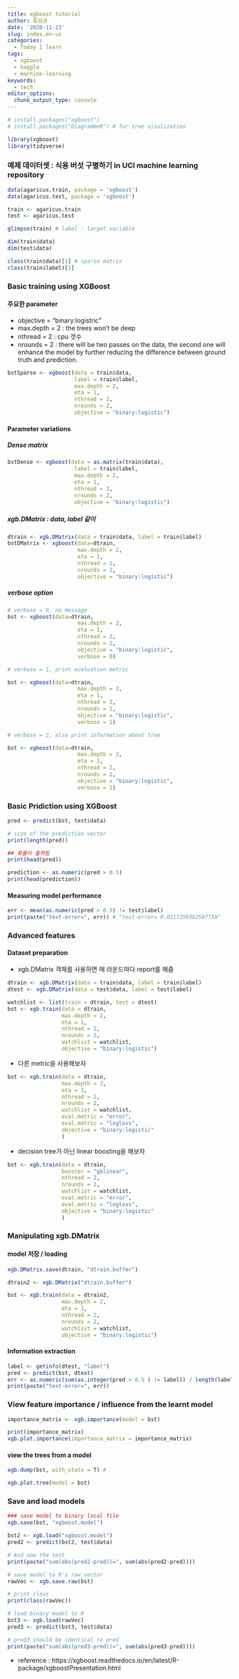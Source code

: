 ```yaml
---
title: xgboost tutorial
author: 류성균
date: '2020-11-23'
slug: index.en-us
categories:
  - Today I learn
tags:
  - xgboost
  - kaggle
  - machine-learning
keywords:
  - tech
editor_options: 
  chunk_output_type: console
---
```


<!--more-->

```r
# install.packages("xgboost")
# install.packages("DiagrammeR") # for tree visulization

library(xgboost)
library(tidyverse)
```

### 예제 데이터셋 : 식용 버섯 구별하기 in UCI machine learning repository

```r
data(agaricus.train, package = 'xgboost')
data(agaricus.test, package = 'xgboost')

train <- agaricus.train
test <- agaricus.test
```

```r
glimpse(train) # label : target variable
```

```r
dim(train$data)
dim(test$data)
```

```r
class(train$data)[1] # sparse matrix
class(train$label)[1]
```

### Basic training using XGBoost

#### 주요한 parameter
- objective = "binary:logistric"
- max.depth = 2 : the trees won't be deep
- nthread = 2 : cpu 갯수
- nrounds = 2 : there will be two passes on the data, the second one will enhance the model by further reducing the difference between ground truth and prediction.


```r
bstSparse <- xgboost(data = train$data,
                     label = train$label, 
                     max.depth = 2,
                     eta = 1, 
                     nthread = 2,
                     nrounds = 2,
                     objective = "binary:logistic")
```


#### Parameter variations
##### Dense matrix
```r
bstDense <- xgboost(data = as.matrix(train$data),
                     label = train$label, 
                     max.depth = 2,
                     eta = 1, 
                     nthread = 2,
                     nrounds = 2,
                     objective = "binary:logistic")
```

##### xgb.DMatrix : data, label 같이 
```r
dtrain <- xgb.DMatrix(data = train$data, label = train$label)
bstDMatrix <- xgboost(data=dtrain, 
                      max.depth = 2,
                      eta = 1, 
                      nthread = 2,
                      nrounds = 2,
                      objective = "binary:logistic")
```

##### verbose option
```r
# verbose = 0, no message
bst <- xgboost(data=dtrain, 
                      max.depth = 2,
                      eta = 1, 
                      nthread = 2,
                      nrounds = 2,
                      objective = "binary:logistic",
                      verbose = 0)
```

```r
# verbose = 1, print evaluation metric

bst <- xgboost(data=dtrain, 
                      max.depth = 2,
                      eta = 1, 
                      nthread = 2,
                      nrounds = 2,
                      objective = "binary:logistic",
                      verbose = 1)
```


```r
# verbose = 2, also print information about tree

bst <- xgboost(data=dtrain, 
                      max.depth = 2,
                      eta = 1, 
                      nthread = 2,
                      nrounds = 2,
                      objective = "binary:logistic",
                      verbose = 1)
```

### Basic Pridiction using XGBoost
```r
pred <- predict(bst, test$data)

# size of the prediction vector
print(length(pred))
```

```r
## 확률이 출력됨
print(head(pred))
```


```r
prediction <- as.numeric(pred > 0.5)
print(head(prediction))
```


#### Measuring model performance
```r
err <- mean(as.numeric(pred > 0.5) != test$label)
print(paste("test-error=", err)) # "test-error= 0.0217256362507759"
```


### Advanced features

#### Dataset preparation

- xgb.DMatrix 객체를 사용하면 매 라운드마다 report를 해줌
```r
dtrain <- xgb.DMatrix(data = train$data, label = train$label)
dtest <- xgb.DMatrix(data = test$data, label = test$label)
```


```r
watchlist <- list(train = dtrain, test = dtest)
bst <- xgb.train(data = dtrain, 
                 max.depth = 2, 
                 eta = 1, 
                 nthread = 2, 
                 nrounds = 2, 
                 watchlist = watchlist,
                 objective = "binary:logistic")
```


- 다른 metric을 사용해보자
```r
bst <- xgb.train(data = dtrain, 
                 max.depth = 2,
                 eta = 1,
                 nthread = 2,
                 nrounds = 2,
                 watchlist = watchlist,
                 eval.metric = "error",
                 eval.metric = "logloss",
                 objective = "binary:logistic"
                 )
```

- decision tree가 아닌 linear boosting을 해보자
```r
bst <- xgb.train(data = dtrain, 
                 booster = "gblinear",
                 nthread = 2,
                 nrounds = 2,
                 watchlist = watchlist,
                 eval.metric = "error",
                 eval.metric = "logloss",
                 objective = "binary:logistic"
                 )
```

### Manipulating xgb.DMatrix

#### model 저장 / loading
```r
xgb.DMatrix.save(dtrain, "dtrain.buffer")
```

```r
dtrain2 <- xgb.DMatrix("dtrain.buffer")
```

```r
bst <- xgb.train(data = dtrain2, 
                 max.depth = 2, 
                 eta = 1, 
                 nthread = 2, 
                 nrounds = 2,
                 watchlist = watchlist,
                 objective = "binary:logistic")
```

#### Information extraction

```r
label <- getinfo(dtest, "label")
pred <- predict(bst, dtest)
err <- as.numeric(sum(as.integer(pred > 0.5 ) != label)) / length(label)
print(paste("test-error=", err))
```


### View feature importance / influence from the learnt model

```r
importance_matrix <- xgb.importance(model = bst)

print(importance_matrix)
xgb.plot.importance(importance_matrix = importance_matrix)
```

#### view the trees from a model
```r
xgb.dump(bst, with_stats = T) # 
```

```r
xgb.plot.tree(model = bst)
```


### Save and load models
```r
### save model to binary local file
xgb.save(bst, "xgboost.model")
```

```r
bst2 <- xgb.load("xgboost.model")
pred2 <- predict(bst2, test$data)

# And now the test
print(paste("sum(abs(pred2-pred))=", sum(abs(pred2-pred))))
```


```r
# save model to R's raw vector
rawVec <- xgb.save.raw(bst)
```

```r
# print class
print(class(rawVec))
```

```r
# load binary model to R
bst3 <- xgb.load(rawVec)
pred3 <- predict(bst3, test$data)

# pred3 should be identical to pred
print(paste("sum(abs(pred3-pred))=", sum(abs(pred3-pred))))
```

- reference : https://xgboost.readthedocs.io/en/latest/R-package/xgboostPresentation.html
